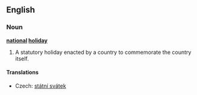 ==English==
{{wikipedia}}
===Noun===
'''[[national]] [[holiday]]'''

# A statutory holiday enacted by a country to commemorate the country itself.

====Translations====
{{trans-top|statutory holiday enacted by a country to commemorate the country itself}}
*Czech: [[státní svátek]] {{m}}
{{trans-mid}}
{{trans-bottom}}